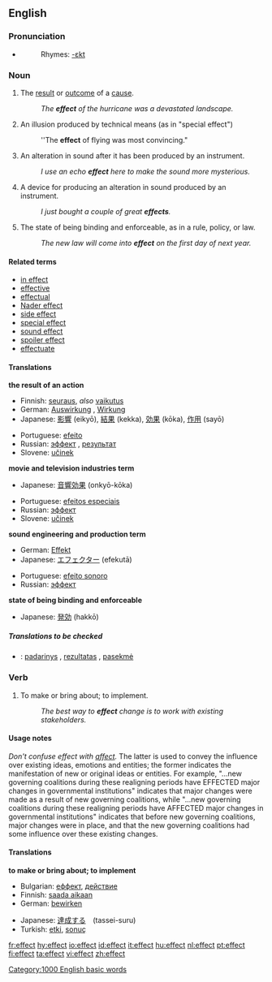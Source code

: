 ==English==

{{rank|road|husband|blockquote|552|effect|wanted|probably|especially}}

===Pronunciation===
*{{audio|en-us-effect.ogg|Audio (US)}}
*:Rhymes: [[Rhymes:English:-ɛkt|-ɛkt]]

===Noun===
{{en-noun-reg}}

# The [[result]] or [[outcome]] of a [[cause]].
#:''The '''effect''' of the hurricane was a devastated landscape.''
# {{film}} An illusion produced by technical means (as in "special effect")
#:''The '''effect''' of flying was most convincing."
# {{soundeng}} An alteration in sound after it has been produced by an instrument.
#: ''I use an echo '''effect''' here to make the sound more mysterious.''
# {{soundeng}} A device for producing an alteration in sound produced by an instrument.
#: ''I just bought a couple of great '''effects'''.''
# The state of being binding and enforceable, as in a rule, policy, or law.
#:''The new law will come into '''effect''' on the first day of next year.''

====Related terms====
*[[in effect]]
*[[effective]]
*[[effectual]]
*[[Nader effect]]
*[[side effect]]
*[[special effect]]
*[[sound effect]]
*[[spoiler effect]]
*[[effectuate]]

====Translations====
'''the result of an action'''
{{top}}
*Finnish: [[seuraus]], ''also'' [[vaikutus]]
*German: [[Auswirkung]] {{f}}, [[Wirkung]] {{f}}
*Japanese: [[影響]] (eikyō), [[結果]] (kekka), [[効果]] (kōka), [[作用]] (sayō)
{{mid}}
*Portuguese: [[efeito]] {{m}}
*Russian: [[эффект]] {{m}}, [[результат]] {{m}}
*Slovene: [[učinek]] {{m}}
{{bottom}}

'''movie and television industries term'''
{{top}}
*Japanese: [[音響効果]] (onkyō-kōka)
{{mid}}
*Portuguese: [[efeitos especiais]] {{m}}
*Russian: [[эффект]] {{m}}
*Slovene: [[učinek]] {{m}}
{{bottom}}

'''sound engineering and production term'''
{{top}}
*German: [[Effekt]] {{m}}
*Japanese: [[エフェクター]] (efekutā)
{{mid}}
*Portuguese: [[efeito sonoro]] {{m}}
*Russian: [[эффект]] {{m}}
{{bottom}}

'''state of being binding and enforceable'''
{{top}}
*Japanese: [[発効]] (hakkō)
{{mid}}
{{bottom}}

=====Translations to be checked===== 
<!--Remove this section once all of the translations below have been moved into the tables above.--> 
{{checktrans}}
*{{ttbc|Lithuanian}}: [[padarinys]] {{m}}, [[rezultatas]] {{m}}, [[pasekmė]] {{f}}

===Verb===
{{en-verb}}

# To make or bring about; to implement.
#:''The best way to '''effect''' change is to work with existing stakeholders.''

====Usage notes====
''Don't confuse effect with [[affect]].''  The latter is used to convey the influence over existing ideas, emotions and entities; the former indicates the manifestation of new or original ideas or entities.  For example, "...new governing coalitions during these realigning periods have EFFECTED major changes in governmental institutions" indicates that major changes were made as a result of new governing coalitions, while "...new governing coalitions during these realigning periods have AFFECTED major changes in governmental institutions" indicates that before new governing coalitions, major changes were in place, and that the new governing coalitions had some influence over these existing changes.

====Translations====
'''to make or bring about; to implement'''
{{top}}
*Bulgarian: [[еффект]], [[действие]]
*Finnish: [[saada aikaan]]
*German: [[bewirken]]
{{mid}}
*Japanese: [[達成する]]　(tassei-suru)
*Turkish: [[etki]], [[sonuç]]
{{bottom}}

[[Category:1000 English basic words]]

[[fr:effect]]
[[hy:effect]]
[[io:effect]]
[[id:effect]]
[[it:effect]]
[[hu:effect]]
[[nl:effect]]
[[pt:effect]]
[[fi:effect]]
[[ta:effect]]
[[vi:effect]]
[[zh:effect]]
